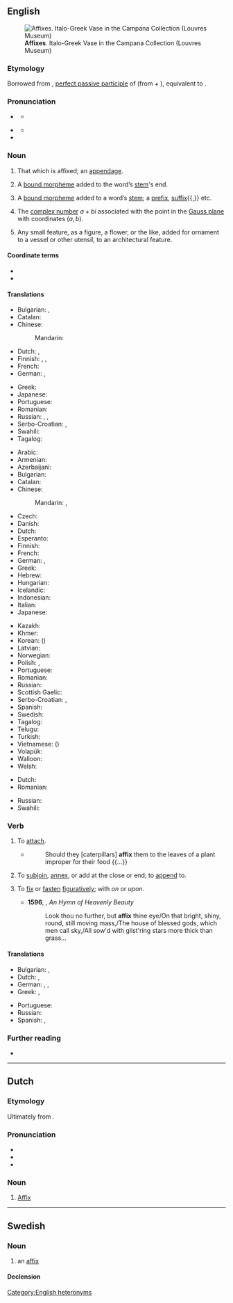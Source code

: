 {{also|Affix}}
==English==
[[File:Image from page 125 of The Century dictionary and cyclopedia (1897) (14598506588).jpg|thumb|upright|'''Affixes'''. Italo-Greek Vase in the Campana Collection (Louvres Museum)]]

===Etymology===
Borrowed from {{bor|en|la|affixus}}, [[perfect passive participle]] of {{m|la|affigere}} (from {{m|la|ad-}} + {{m|la|figere}}), equivalent to {{prefix|en|ad|fix}}.

===Pronunciation===
* {{a|noun}} {{IPA|en|/ˈæ.fɪks/}}
** {{audio|en|LL-Q1860 (eng)-Vealhurl-affix (noun).wav|Audio (UK)}}
* {{a|verb}} {{IPA|en|/ə.ˈfɪks/}}
** {{audio|en|LL-Q1860 (eng)-Vealhurl-affix (verb).wav|Audio (UK)}}
* {{rhymes|en|ɪks|s=2}}

===Noun===
{{en-noun}}

# That which is affixed; an [[appendage]].
#: {{syn|en|addition|supplement|Thesaurus:adjunct}}
# {{lb|en|linguistic morphology}} A [[bound morpheme]] added to the word’s [[stem]]'s end.
#: {{syn|en|suffix|postfix}}
# {{lb|en|linguistic morphology|broadly}} A [[bound morpheme]] added to a word’s [[stem]]; a [[prefix]], [[suffix]]{{,}} etc.
#: {{syn|en|afformative}}
#: {{ant|en|nonaffix}}
#: {{hypo|en|prefix|suffix|infix|circumfix|suprafix}}
# {{lb|en|mathematics}} The [[complex number]] <math>a+bi</math> associated with the point in the [[Gauss plane]] with coordinates <math>(a,b)</math>.
# {{lb|en|decorative art}} Any small feature, as a figure, a flower, or the like, added for ornament to a vessel or other utensil, to an architectural feature.

====Coordinate terms====
* {{affixes}}
* {{l|en|clitic}}

====Translations====
{{trans-top|that which is affixed}}
* Bulgarian: {{t+|bg|прибавка}}, {{t+|bg|придатък}}
* Catalan: {{t+|ca|afix|m}}
* Chinese:
*: Mandarin: {{t+|cmn|附加物|tr=fùjiāwù|sc=Hani}}
* Dutch: {{t+|nl|affix|n}}, {{t+|nl|aanhangsel|n}}
* Finnish: {{t+|fi|lisä}}, {{t+|fi|lisäke}}, {{t+|fi|uloke}}
* French: {{t+|fr|affixe|f}}
* German: {{t+|de|Anhang|m}}, {{t+|de|Anhängsel|n}}
{{trans-mid}}
* Greek: {{t+|el|προσθήκη|f}}
* Japanese: {{t|ja|付属物|tr=ふぞくぶつ, fuzokubutsu|sc=Jpan}}
* Portuguese: {{t+|pt|afixo|m}}
* Romanian: {{t+|ro|afix|n}}
* Russian: {{t+|ru|добавле́ние|n}}, {{t+|ru|дополне́ние|n}}, {{t+|ru|прида́ток|n}}
* Serbo-Croatian: {{t|sh|додатак|m}}, {{t+|sh|dodatak|m}}
* Swahili: {{t+|sw|kiambishi}}
* Tagalog: {{t+|tl|maylapi}}
{{trans-bottom}}

{{trans-see|suffix}}

{{trans-top|linguistics: a bound morpheme added to a word’s stem}}
* Arabic: {{t|ar|أَفِكْس}}
* Armenian: {{t+|hy|ածանց}}
* Azerbaijani: {{t+|az|şəkilçi}}
* Bulgarian: {{t+|bg|наставка}}
* Catalan: {{t+|ca|afix|m}}
* Chinese:
*: Mandarin: {{t+|cmn|詞綴|sc=Hani}}, {{t+|cmn|词缀|tr=cízhuì|sc=Hani}}
* Czech: {{t|cs|afix|m}}
* Danish: {{t|da|affiks}}
* Dutch: {{t+|nl|affix|n}}
* Esperanto: {{t|eo|afikso}}
* Finnish: {{t+|fi|affiksi}}
* French: {{t+|fr|affixe|f}}
* German: {{t+|de|Affix|n}}, {{t|de|Zusatzsilbe|f}}
* Greek: {{t+|el|παράθημα|n}}
* Hebrew: {{t+|he|מוּסָפִית|m|tr=musafít}}
* Hungarian: {{t+|hu|toldalék}}
* Icelandic: {{t|is|aðskeyti}}
* Indonesian: {{t+|id|imbuhan}}
* Italian: {{t+|it|confisso|m}}
* Japanese: {{t+|ja|接辞|tr=せつじ, setsuji}}
{{trans-mid}}
* Kazakh: {{t+|kk|қосымша}}
* Khmer: {{t+|km|ផ្នត់|tr=phnott|sc=Khmr}}
* Korean: {{t+|ko|접사}} ({{t|ko|接辭}})
* Latvian: {{t|lv|dēklis|m}} {{qualifier|dated}}
* Norwegian: {{t+|no|affiks|n}}
* Polish: {{t|pl|formant|m}}, {{t+|pl|zrostek|m}}
* Portuguese: {{t+|pt|afixo|m}}
* Romanian: {{t+|ro|afix|n}}
* Russian: {{t+|ru|а́ффикс|m}}
* Scottish Gaelic: {{t|gd|leasachan|m}}
* Serbo-Croatian: {{t|sh|афикс|m}}, {{t+|sh|afiks|m}}
* Spanish: {{t+|es|afijo|m}}
* Swedish: {{t+|sv|affix|n}}
* Tagalog: {{t+|tl|panlapi}}
* Telugu: {{t+|te|ప్రత్యయము}}
* Turkish: {{t+|tr|ek}}
* Vietnamese: {{t+|vi|phụ tố}} ({{t|vi|輔素}})
* Volapük: {{t+|vo|yümot}}
* Walloon: {{t+|wa|stitchete|f}} {{qualifier|neologism}}
* Welsh: {{t|cy|dodiad|m}}
{{trans-bottom}}

{{trans-top|mathematics: the complex number associated to a point}}
* Dutch: {{t+|nl|affix|n}}
* Romanian: {{t+|ro|afix|n}}
{{trans-mid}}
* Russian: {{t+|ru|а́ффикс|m}}
* Swahili: {{t+|sw|kiambishi}}
{{trans-bottom}}

===Verb===
{{en-verb}}

# {{lb|en|transitive}} To [[attach]].
#: {{syn|en|join|put together|unite|Thesaurus:join}}
#* {{RQ:Ray Wisdom}}
#*: Should they [caterpillars] '''affix''' them to the leaves of a plant improper for their food {{...}}
#: {{ux|en|to '''affix''' a stigma to a person}}
#: {{ux|en|to '''affix''' ridicule or blame to somebody}}
# {{lb|en|transitive}} To [[subjoin]], [[annex]], or add at the close or end; to [[append]] to.
#: {{ux|en|to '''affix''' a syllable to a word}}
#: {{ux|en| to '''affix''' a seal to an instrument}}
#: {{ux|en| to '''affix''' one's name to a writing}}
# {{lb|en|transitive}} To [[fix]] or [[fasten]] [[figuratively]]; with ''on'' or ''upon''.
#: {{ux|en|eyes '''affixed''' upon the ground}}
#* '''1596''', {{w|Edmund Spenser}}, ''An Hymn of Heavenly Beauty''
#*: Look thou no further, but '''affix''' thine eye/On that bright, shiny, round, still moving mass,/The house of blessed gods, which men call sky,/All sow'd with glist'ring stars more thick than grass...

====Translations====
{{trans-top|to attach}}
* Bulgarian: {{t+|bg|прикрепям}}, {{t+|bg|закрепвам}}
* Dutch: {{t+|nl|vastmaken}} {{t+|nl|aan}}, {{t+|nl|aanhangen}}
* German: {{t+|de|befestigen}}, {{t+|de|anheften}}, {{t+|de|anbringen}}
* Greek: {{t+|el|κολλάω}}, {{t+|el|κολλώ}}
{{trans-mid}}
* Portuguese: {{t+|pt|afixar}}
* Russian: {{t+|ru|прикрепля́ть}}
* Spanish: {{t+|es|fijar}}, {{t+|es|pegar}}
{{trans-bottom}}

===Further reading===
* {{pedia}}

[[Category:English heteronyms]]

----

==Dutch==

===Etymology===
Ultimately from {{der|nl|la|affixum}}. {{etystub|nl}}

===Pronunciation===
* {{IPA|nl|/ˈɑ.fɪks/}}
* {{audio|nl|Nl-affix.ogg|Audio}}
* {{hyphenation|nl|af|fix}}

===Noun===
{{nl-noun|n|-en|affixje}}

# [[#English|Affix]] {{gloss|linguistics and mathematics}}

----

==Swedish==

===Noun===
{{sv-noun|n}}

# an [[#English|affix]]

====Declension====
{{sv-infl-noun-n-zero|genitive=}}